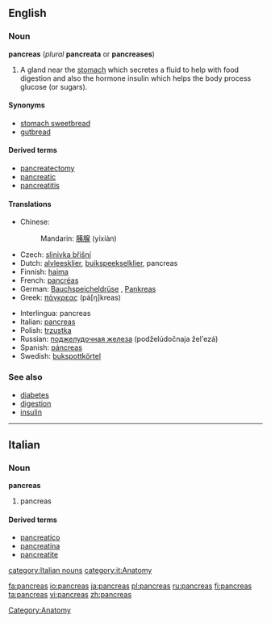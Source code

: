 {{see|pancréas}}
==English==

===Noun===
'''pancreas''' (''plural'' '''pancreata''' or '''pancreases''')

# A gland near the [[stomach]] which secretes a fluid to help with food digestion and also the hormone insulin which helps the body process glucose (or sugars).

====Synonyms====
*[[stomach sweetbread]]
*[[gutbread]]

====Derived terms====
*[[pancreatectomy]]
*[[pancreatic]]
*[[pancreatitis]]

====Translations====
{{top}}
*Chinese:
*:Mandarin: [[胰腺]] (yíxiàn)
*Czech: [[slinivka břišní]] {{f}}
*Dutch: [[alvleesklier]], [[buikspeekselklier]], pancreas 
*Finnish: [[haima]]
*French: [[pancréas]] {{m}}
*German: [[Bauchspeicheldrüse]] {{f}}, [[Pankreas]] {{n}}
*Greek: [[πάγκρεας]] (pá[ŋ]kreas) {{n}}
{{mid}}
*Interlingua: pancreas
*Italian: [[pancreas#Italian|pancreas]] {{m}}
*Polish: [[trzustka]] {{f}}
*Russian: [[поджелудочная железа]] (podželúdočnaja žel'ezá) {{f}}
*Spanish: [[páncreas]] {{m}}
*Swedish: [[bukspottkörtel]] {{c}}
{{bottom}}

===See also===
*[[diabetes]]
*[[digestion]]
*[[insulin]]

[[Category:Anatomy]]

----

==Italian==

===Noun===
'''pancreas''' {{m}} {{inv}}

# pancreas

====Derived terms====
*[[pancreatico]]
*[[pancreatina]]
*[[pancreatite]]

[[category:Italian nouns]]
[[category:it:Anatomy]]

[[fa:pancreas]]
[[io:pancreas]]
[[ja:pancreas]]
[[pl:pancreas]]
[[ru:pancreas]]
[[fi:pancreas]]
[[ta:pancreas]]
[[vi:pancreas]]
[[zh:pancreas]]